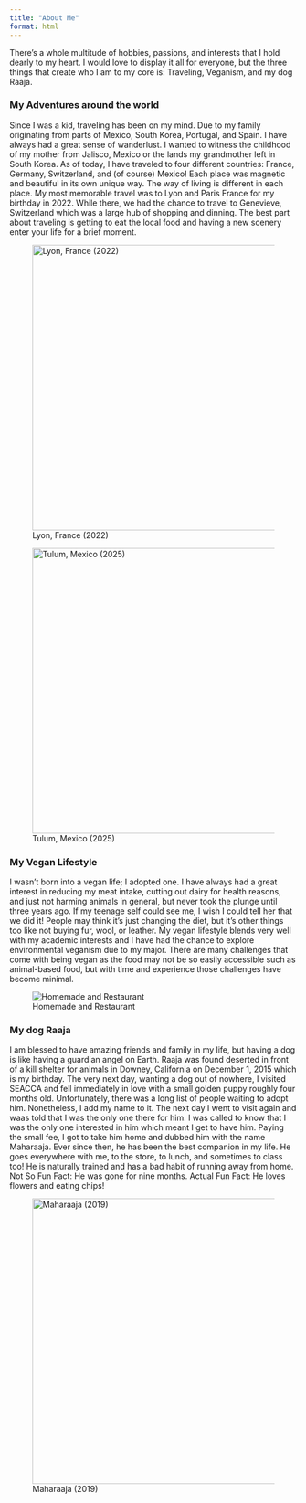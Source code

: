 ```yaml
---
title: "About Me"
format: html
---
```


There's a whole multitude of hobbies, passions, and interests that I hold dearly to my heart. I would love to display it all for everyone, but the three things that create who I am to my core is: Traveling, Veganism, and my dog Raaja.

### My Adventures around the world

Since I was a kid, traveling has been on my mind. Due to my family originating from parts of Mexico, South Korea, Portugal, and Spain. I have always had a great sense of wanderlust. I wanted to witness the childhood of my mother from Jalisco, Mexico or the lands my grandmother left in South Korea. As of today, I have traveled to four different countries: France, Germany, Switzerland, and (of course) Mexico! Each place was magnetic and beautiful in its own unique way. The way of living is different in each place. My most memorable travel was to Lyon and Paris France for my birthday in 2022. While there, we had the chance to travel to Genevieve, Switzerland which was a large hub of shopping and dinning. The best part about traveling is getting to eat the local food and having a new scenery enter your life for a brief moment.

![Lyon, France (2022)](IMG_6937.jpg){ width=500px }

![Tulum, Mexico (2025)](tulum.jpg){ width=500px }

### My Vegan Lifestyle

I wasn't born into a vegan life; I adopted one. I have always had a great interest in reducing my meat intake, cutting out dairy for health reasons, and just not harming animals in general, but never took the plunge until three years ago. If my teenage self could see me, I wish I could tell her that we did it! People may think it's just changing the diet, but it's other things too like not buying fur, wool, or leather. My vegan lifestyle blends very well with my academic interests and I have had the chance to explore environmental veganism due to my major. There are many challenges that come with being vegan as the food may not be so easily accessible such as animal-based food, but with time and experience those challenges have become minimal.

![Homemade and Restaurant](IMG_6936.jpg)

### My dog Raaja

I am blessed to have amazing friends and family in my life, but having a dog is like having a guardian angel on Earth. Raaja was found deserted in front of a kill shelter for animals in Downey, California on December 1, 2015 which is my birthday. The very next day, wanting a dog out of nowhere, I visited SEACCA and fell immediately in love with a small golden puppy roughly four months old. Unfortunately, there was a long list of people waiting to adopt him. Nonetheless, I add my name to it. The next day I went to visit again and waas told that I was the only one there for him. I was called to know that I was the only one interested in him which meant I get to have him. Paying the small fee, I got to take him home and dubbed him with the name Maharaaja. Ever since then, he has been the best companion in my life. He goes everywhere with me, to the store, to lunch, and sometimes to class too! He is naturally trained and has a bad habit of running away from home. Not So Fun Fact: He was gone for nine months. Actual Fun Fact: He loves flowers and eating chips!

![Maharaaja (2019)](IMG_6934.jpg){ width=500px }
